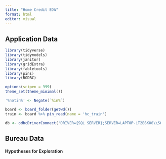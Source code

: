 ```yaml
---
title: "Home Credit EDA"
format: html
editor: visual
---
```


## Application Data

```r

library(tidyverse)
library(tidymodels)
library(janitor)
library(gridExtra)
library(fabletools)
library(pins)
library(RODBC)

options(scipen = 999)
theme_set(theme_minimal())

'%notin%' <- Negate(`%in%`)

board <- board_folder(getwd())
train <- board %>% pin_read(name = 'hc_train')

db <- odbcDriverConnect('DRIVER={SQL SERVER};SERVER=LAPTOP-LT2BSKO0\\SQLEXPRESS;DATABASE=HOME_CREDIT')

```

## Bureau Data

#### Hypotheses for Exploration
